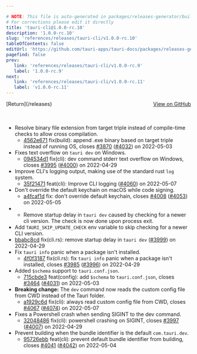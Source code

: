 ```yaml
---

# NOTE: This file is auto-generated in packages/releases-generator/build.ts
# For corrections please edit it directly
title: 'tauri-cli@1.0.0-rc.10'
description: '1.0.0-rc.10'
slug: 'references/releases/tauri-cli/v1.0.0-rc.10'
tableOfContents: false
editUrl: 'https://github.com/tauri-apps/tauri-docs/packages/releases-generator/build.ts'
pagefind: false
prev:
   link: 'references/releases/tauri-cli/v1.0.0-rc.9'
   label: '1.0.0-rc.9'
next:
   link: 'references/releases/tauri-cli/v1.0.0-rc.11'
   label: 'v1.0.0-rc.11'
---
```


			

<ReleaseSidebar slug="references/releases/tauri-cli"  packageName="tauri-cli" />

<div style="margin-bottom:3rem; display: flex; justify-content: space-between; align-items: center"><span>[Return](/releases)</span><span><a href="https://github.com/tauri-apps/tauri/releases/tag/tauri-cli-v1.0.0-rc.10">View on GitHub</a></span></div>

- Resolve binary file extension from target triple instead of compile-time checks to allow cross compilation.
  - [4562e671](https://www.github.com/tauri-apps/tauri/commit/4562e671e4795e9386429348bf738f7078706945) fix(build): append .exe binary based on target triple instead of running OS, closes [#3870](https://www.github.com/tauri-apps/tauri/pull/3870) ([#4032](https://www.github.com/tauri-apps/tauri/pull/4032)) on 2022-05-03
- Fixes text overflow on `tauri dev` on Windows.
  - [094534d1](https://www.github.com/tauri-apps/tauri/commit/094534d138a9286e4746b61adff2da616e3b6a61) fix(cli): dev command stderr text overflow on Windows, closes [#3995](https://www.github.com/tauri-apps/tauri/pull/3995) ([#4000](https://www.github.com/tauri-apps/tauri/pull/4000)) on 2022-04-29
- Improve CLI&#39;s logging output, making use of the standard rust `log` system.
  - [35f21471](https://www.github.com/tauri-apps/tauri/commit/35f2147161e6697cbd2824681eeaf870b5a991c2) feat(cli): Improve CLI logging ([#4060](https://www.github.com/tauri-apps/tauri/pull/4060)) on 2022-05-07
- Don&#39;t override the default keychain on macOS while code signing.
  - [a4fcaf1d](https://www.github.com/tauri-apps/tauri/commit/a4fcaf1d04aafc3b4d42186f0fb386797d959a9d) fix: don&#39;t override default keychain, closes [#4008](https://www.github.com/tauri-apps/tauri/pull/4008) ([#4053](https://www.github.com/tauri-apps/tauri/pull/4053)) on 2022-05-05
- - Remove startup delay in `tauri dev` caused by checking for a newer cli version. The check is now done upon process exit.
- Add `TAURI_SKIP_UPDATE_CHECK` env variable to skip checking for a newer CLI version.
- [bbabc8cd](https://www.github.com/tauri-apps/tauri/commit/bbabc8cd1ea2c1f6806610fd2d533c99305d320c) fix(cli.rs): remove startup delay in `tauri dev` ([#3999](https://www.github.com/tauri-apps/tauri/pull/3999)) on 2022-04-29
- Fix `tauri info` panic when a package isn&#39;t installed.
  - [4f0f3187](https://www.github.com/tauri-apps/tauri/commit/4f0f3187c9e69262ef28350331b368c831ab930a) fix(cli.rs): fix `tauri info` panic when a package isn&#39;t installed, closes [#3985](https://www.github.com/tauri-apps/tauri/pull/3985) ([#3996](https://www.github.com/tauri-apps/tauri/pull/3996)) on 2022-04-29
- Added `$schema` support to `tauri.conf.json`.
  - [715cbde3](https://www.github.com/tauri-apps/tauri/commit/715cbde3842a916c4ebeab2cab348e1774b5c192) feat(config): add `$schema` to `tauri.conf.json`, closes [#3464](https://www.github.com/tauri-apps/tauri/pull/3464) ([#4031](https://www.github.com/tauri-apps/tauri/pull/4031)) on 2022-05-03
- **Breaking change:** The `dev` command now reads the custom config file from CWD instead of the Tauri folder.
  - [a1929c6d](https://www.github.com/tauri-apps/tauri/commit/a1929c6dacccd00af4cdbcc4d29cfb98d8428f55) fix(cli): always read custom config file from CWD, closes [#4067](https://www.github.com/tauri-apps/tauri/pull/4067) ([#4074](https://www.github.com/tauri-apps/tauri/pull/4074)) on 2022-05-07
- Fixes a Powershell crash when sending SIGINT to the dev command.
  - [32048486](https://www.github.com/tauri-apps/tauri/commit/320484866b83ecabb01eb58d158e0fedd9dd08be) fix(cli): powershell crashing on SIGINT, closes [#3997](https://www.github.com/tauri-apps/tauri/pull/3997) ([#4007](https://www.github.com/tauri-apps/tauri/pull/4007)) on 2022-04-29
- Prevent building when the bundle identifier is the default `com.tauri.dev`.
  - [95726ebb](https://www.github.com/tauri-apps/tauri/commit/95726ebb6180d371be44bff9f16ca1eee049006a) feat(cli): prevent default bundle identifier from building, closes [#4041](https://www.github.com/tauri-apps/tauri/pull/4041) ([#4042](https://www.github.com/tauri-apps/tauri/pull/4042)) on 2022-05-04

